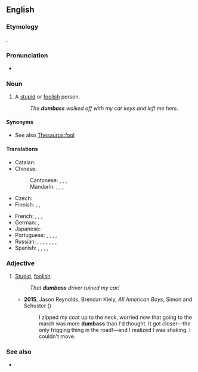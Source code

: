 {{also|dumb-ass|dumb ass}}
==English==

===Etymology===
{{compound|en|dumb|ass}}.

===Pronunciation===
* {{IPA|/ˈdʌm.æs/|lang=en}}

===Noun===
{{en-noun|es}}

# {{lb|en|US|vulgar|slang}} A [[stupid]] or [[foolish]] person.
#: ''The '''dumbass''' walked off with my car keys and left me hers.''

====Synonyms====
* See also [[Thesaurus:fool]]

====Translations====
{{trans-top|stupid or foolish person}}
* Catalan: {{t+|ca|ninot|m}}
* Chinese:
*: Cantonese: {{t|yue|傻仔|tr=so4 zai2|sc=Hani}}, {{t|yue|戇鳩|sc=Hani}}, {{t|yue|戆鸠|tr=ngong6 gau1|sc=Hani}}, {{t|yue|蠢才|tr=ceon2 coi4|sc=Hani}}
*: Mandarin: {{t+|cmn|蠢才|tr=chǔncái|sc=Hani}}, {{t+|cmn|蠢驢|sc=Hani}}, {{t+|cmn|蠢驴|tr=chǔnlǘ|sc=Hani}}, {{t+|cmn|傻屄|tr=shǎbī|sc=Hani}} {{qualifier|vulgar}}
* Czech: {{t+|cs|blbec|m}}
* Finnish: {{t+|fi|tollo}}, {{t+|fi|tyhmä}}, {{t|fi|molopää}} {{qualifier|vulgar}}
{{trans-mid}}
* French: {{t+|fr|abruti|m}}, {{t+|fr|crétin|m}}, {{t+|fr|andouille|f}}, {{t+|fr|tête de nœud|f}}
* German: {{t+|de|Blödmann|m}}, {{t+|de|Trottel|m}}
* Japanese: {{t|ja|アホ|tr=aho|sc=Jpan}}
* Portuguese: {{t+|pt|torpe}}, {{t+|pt|tonto|m}}, {{t+|pt|burro|m}}, {{t+|pt|asno|m}}, {{t+|pt|mula|f}}
* Russian: {{t+|ru|тупи́ца|m|f}}, {{t+|ru|приду́рок|m}}, {{t+|ru|деби́л|m}}, {{t+|ru|долбоёб|m}} {{qualifier|vulgar}}, {{t+|ru|муда́к|m}} {{qualifier|vulgar}}, {{t+|ru|муди́ло|n}} {{qualifier|vulgar}}, {{t+|ru|ебла́н|m}} {{qualifier|vulgar}}, {{t+|ru|мудозво́н|m}} {{qualifier|vulgar}}
* Spanish: {{t+|es|torpe|m}}, {{t|es|tontón|m}}, {{t+|es|tarado|m}}, {{t+|es|gilipollas|n}}, {{t+|es|pendejo}}
{{trans-bottom}}

===Adjective===
{{en-adj|more|dumberass|sup2=dumbestass}}

# {{lb|en|US|vulgar|slang}} [[stupid|Stupid]], [[foolish]].
#: ''That '''dumbass''' driver ruined my car!''
#* '''2015''', Jason Reynolds, Brendan Kiely, ''All American Boys'', Simon and Schuster ({{ISBN|9781481463355}})
#*: I zipped my coat up to the neck, worried now that going to the march was more '''dumbass''' than I&#39;d thought. It got closer—the only frigging thing in the road!—and I realized I was shaking. I couldn&#39;t move.

===See also===
* {{l|en|hard-ass}}